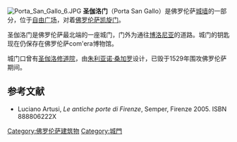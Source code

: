 {{Coord|43|47|1.36|N|11|15|42.45|E|type:landmark|display=title}}
[[File:Porta_San_Gallo_6.JPG|thumb]]
'''圣伽洛门'''（Porta San Gallo）是佛罗伦萨[[城墙|城墙]]的一部分，位于[[自由广场_(佛罗伦萨)|自由广场]]，对着[[佛罗伦萨凯旋门|佛罗伦萨凯旋门]]。 

圣伽洛门是佛罗伦萨最北端的一座城门，门外为通往[[博洛尼亚|博洛尼亚]]的道路。城门的钥匙现在仍保存在佛罗伦萨com'era博物馆。 

城门口曾有[[圣迦尔修道院|圣伽洛修道院]]，由[[朱利亚诺·桑加罗|朱利亚诺·桑加罗]]设计，已毁于1529年围攻佛罗伦萨期间。

==参考文献==
* Luciano Artusi, ''Le antiche porte di Firenze'', Semper, Firenze 2005. ISBN 888806222X

{{Serial|逆时针|[[法恩扎门|法恩扎门]]|佛罗伦萨城墙|顺时针|[[十字架门|十字架门]]}}

[[Category:佛罗伦萨建筑物|Category:佛罗伦萨建筑物]]
[[Category:城門|Category:城門]]